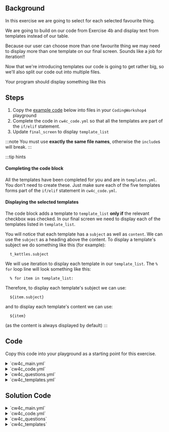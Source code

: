 


## Background
In this exercise we are going to select <DisplayGlossaryItem item='template' plural /> for each selected favourite thing.

We are going to build on our code from Exercise 4b and display text from templates instead of our table.

Because our user can choose more than one favourite thing we may need to display more than one template on our final screen.
Sounds like a job for iteration!!

Now that we're introducing templates our code is going to get rather big, so we'll also split our code out into multiple files.

Your program should display something like this

<DisplayImage imageURL='/img/coding_exercises/cw4c-1.png' size="70%" />

## Steps
1. Copy the [example code](#code) below into files in your `CodingWorkshop4` playground
1. Complete the code in `cw4c_code.yml` so that all the templates are part of the `if/elif` statement.
1. Update `final_screen` to display `template_list`

:::note
You must use **exactly the same file names**, otherwise the `include`s will break.
:::

:::tip hints
#### Completing the code block
All the templates have been completed for you and are in `templates.yml`. You don't need to create these.
Just make sure each of the five templates forms part of the `if/elif` statement in `cw4c_code.yml`.

#### Displaying the selected templates
The code block adds a template to `template_list` **only if** the relevant checkbox was checked.
In our final screen we need to display each of the templates listed in `template_list`.

You will notice that each template has a `subject` as well as `content`.  We can use the `subject` as a heading above the content.  To display a template's subject we do something like this (for example):
```
  t_kettles.subject
```
We will use iteration to display each template in our `template_list`.  The `% for` loop line will look something like this:
```
  % for item in template_list:
```
Therefore, to display each template's subject we can use:
```
  ${item.subject}
```
and to display each template's content we can use:
```
  ${item}
```
(as the content is always displayed by default)
:::

## Code
Copy this code into your playground as a starting point for this exercise.

<details>
<summary>
`cw4c_main.yml`
</summary>
<CW4cExerciseMain />
</details>

<details>
<summary>
`cw4c_code.yml`
</summary>
<CW4cExerciseCode />
</details>

<details>
<summary>
`cw4c_questions.yml`
</summary>
<CW4cSolutionQuestions />
</details>

<details>
<summary>
`cw4c_templates.yml`
</summary>
<CW4cSolutionTemplates />
</details>

## Solution Code
<details>
<summary>
`cw4c_main.yml`
</summary>
<CW4cSolutionMain />
</details>

<details>
<summary>
`cw4c_code.yml`
</summary>
<CW4cSolutionCode />
</details>

<details>
<summary>
`cw4c_questions`
</summary>
<CW4cSolutionQuestions />
</details>

<details>
<summary>
`cw4c_templates`
</summary>
<CW4cSolutionTemplates />
</details>